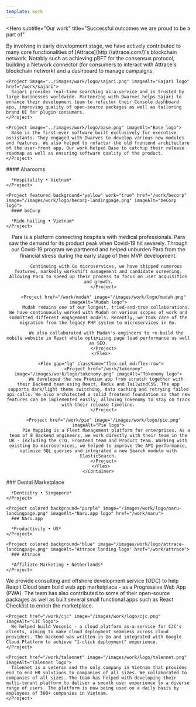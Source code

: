 ```yaml
---
template: work
---
```


<Hero
  subtitle="Our work"
  title="Successful outcomes
  we are proud to be a part of"
>
<Column gap="lg" className="mt-8">
  <Flex className="flex-col md:flex-row">
    <Project image="../images/work/logo/attrace.png" imageAlt="Attrace logo" href="/work/attrace">
      By involving in early development stage, we have actively contributed to many core functionalities of [Attrace](http://attrace.com/)'s blockchain network. Notably such as achieving pBFT for the consensus protocol, building a Network connector (for consumers to interact with Attrace's blockchain network) and a dashboard to manage campaigns.
    </Project>

    <Project image="../images/work/logo/sajari.png" imageAlt="Sajari logo" href="/work/sajari">
      Sajari provides real-time searching as-a-service and is trusted by large businesses worldwide. Partnering with Dwarves helps Sajari to enhance their development team to refactor their Console dashboard app, improving quality of open-source packages as well as tailoring brand UI for plugin consumers.
    </Project>

    <Project image="../images/work/logo/base.png" imageAlt="Base logo">
      Base is the first-ever software built exclusively for executive assistants. They engaged with Dwarves to develop various new modules and features. We also helped to refactor the old frontend architecture of the user-front app. Our work helped Base to catchup their release roadmap as well as ensuring software quality of the product.
    </Project>
  </Flex>

  <Flex className="flex-col md:flex-row">
    <Project featured background="green" href="/work/aharooms" image="/images/work/logo/aharooms-landingpage.png" imageAlt="Aharooms logo">
      #### Aharooms
      
      *Hospitality • Vietnam*
    </Project>

    <Project featured background="yellow" work="true" href="/work/becorp" image="/images/work/logo/becorp-landingpage.png" imageAlt="beCorp logo">
      #### beCorp
      
      *Ride-hailing • Vietnam*
    </Project>
  </Flex>

  <Center>
    <Container>
      <Flex gap="lg" className="flex-col md:flex-row">
        <Project href="/work/para" image="/images/work/logo/para.png" imageAlt="Para logo">
          Para is a platform connecting hospitals with medical professionals. Para saw the demand for its product peak when Covid-19 hit severely. Through our Covid-19 program we partnered and helped unburden Para from the financial stress during the early stage of their MVP development.
          
          Continuing with Go microservices, we have shipped numerous features, markedly workshift management and candidate screening. Allowing Para to speed up their process to focus on user acquisition and growth.
        </Project>

        <Project href="/work/mudah" image="/images/work/logo/mudah.png" imageAlt="Mudah logo">
          Mudah remains one of our longest, tried-and-true collaborations. We have continuously worked with Mudah on various scopes of work and committed different engagement models. Recently, we took care of the migration from the legacy PHP system to microservices in Go.
          
          We also collaborated with Mudah's engineers to re-build the mobile website in React while optimizing page load performance as well as SEO.
        </Project>
      </Flex>

      <Flex gap="lg" className="flex-col md:flex-row">
        <Project href="/work/tokenomy" image="/images/work/logo/tokenomy.png" imageAlt="Tokenomy logo">
          We developed the new Premium app from scratch together with their Backend team using React, Redux and TailwindCSS. The app supports dark/light theme switching, data caching and retrying failed api calls. We also architected a solid frontend foundation so that new features can be implemented easily, allowing Tokenomy to stay on track with their release timeline.
        </Project>

        <Project href="/work/pie" image="/images/work/logo/pie.png" imageAlt="Pie logo">
          Pie Mapping is a Fleet Management platform for enterprises. As a team of 8 Backend engineers, we work directly with their team in the UK - including the CTO, Frontend team and Product team. Working with existing Go microservices, we helped to improve the API performance, optimize SQL queries and integrated a new Search module with ElasticSearch.
        </Project>
      </Flex>
    </Container>
  </Center>

  <Flex className="flex-col md:flex-row">
    <Project colored background="dark" image="/images/work/logo/dental-marketplace.png" imageAlt="Dentistry Marketplace logo" href="/work/dental-marketplace">
      ### Dental Marketplace
      
      *Dentistry • Singapore*
    </Project>

    <Project colored background="purple" image="/images/work/logo/naru-landingpage.png" imageAlt="Naru.app logo" href="/work/naru">
      ### Naru.app
      
      *Productivity • US*
    </Project>

    <Project colored background="blue" image="/images/work/logo/attrace-landingpage.png" imageAlt="Attrace landing logo" href="/work/attrace">
      ### Attrace
      
      *Affiliate Marketing • Netherlands*
    </Project>
  </Flex>

  <Flex className="flex-col md:flex-row">
    <Project href="/work/reapit" image="/images/work/logo/reapit.png" imageAlt="Reapit logo">
      We provide consulting and offshore development service (ODC) to help Reapit Cloud team build web app marketplace - as a Progressive Web App (PWA). The team has also contributed to some of their open-source packages as well as built several small functional apps such as React Checklist to enrich the marketplace.
    </Project>

    <Project href="/work/cjc" image="/images/work/logo/cjc.png" imageAlt="CJC logo">
      We helped build Voconic - a cloud platform as-a-service for CJC's clients, aiming to make cloud deployment seamless across cloud providers. The backend was written in Go and integrated with Google Cloud Platform to achieve "1-click deployment" experience.
    </Project>

    <Project href="/work/talennet" image="/images/work/logo/talennet.png" imageAlt="Talennet logo">
      Talennet is a veteran and the only company in Vietnam that provides end to end HR solutions to companies of all sizes. We collaborated to companies of all sizes. The team has helped with developing their multi-tenant platform to deliver a smooth user experience to a diverse range of users. The platform is now being used on a daily basis by employees of 300+ companies in Vietnam.
    </Project>
  </Flex>
  </Column>
</Hero>
